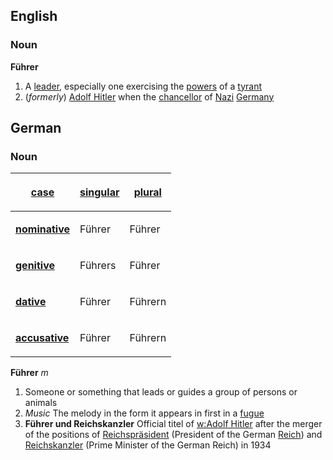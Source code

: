 ==English==
===Noun===
{{wikipedia}}
'''Führer'''
#A [[leader]], especially one exercising the [[power]]s of a [[tyrant]]
#(''formerly'') [[w:Adolf Hitler|Adolf Hitler]] when the [[chancellor]] of [[Nazi]] [[Germany]]

==German==
===Noun===
{| align=right border=1
! [[Glossar:case|case]]
! [[Glossar:singular|singular]]
! [[Glossar:plural|plural]]
|-
|'''[[Glossar:nominative|nominative]]'''
| Führer || Führer
|-
|'''[[Glossar:genitive|genitive]]'''
| Führers || Führer
|-
|'''[[Glossar:dative|dative]]'''
| Führer || Führern
|-
|'''[[Glossar:accusative|accusative]]'''
| Führer || Führern
|}
'''Führer''' ''m''
# Someone or something that leads or guides a group of persons or animals
# ''Music'' The melody in the form it appears in first in a [[fugue]]
# '''Führer und Reichskanzler''' Official titel of [[w:Adolf Hitler]] after the merger of the positions of [[Reichspräsident]] (President of the German [[Reich]]) and [[Reichskanzler]] (Prime Minister of the German Reich) in 1934